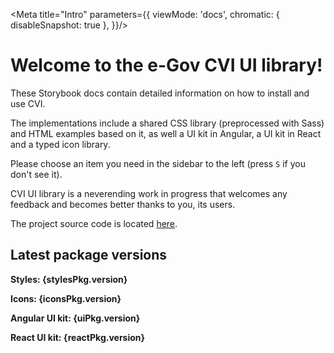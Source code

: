 
<Meta title="Intro" parameters={{
  viewMode: 'docs',
  chromatic: { disableSnapshot: true },
}}/>

# Welcome to the e-Gov CVI UI library!

These Storybook docs contain detailed information on how to install and use CVI.

The implementations include a shared CSS library (preprocessed with Sass) and HTML examples based on it, as well a UI kit in Angular, a UI kit in React and a typed icon library.

Please choose an item you need in the sidebar to the left (press `S` if you don't see it).

CVI UI library is a neverending work in progress that welcomes any feedback and becomes better thanks to you, its users.

The project source code is located [here](https://github.com/e-gov/cvi).

## Latest package versions

<b>
  <p>Styles: {stylesPkg.version}</p>
  <p>Icons: {iconsPkg.version}</p>
  <p>Angular UI kit: {uiPkg.version}</p>
  <p>React UI kit: {reactPkg.version}</p>
</b>

